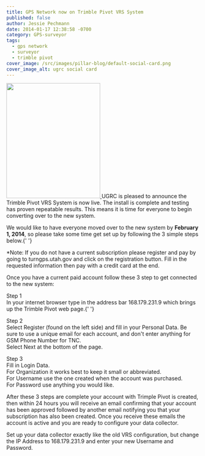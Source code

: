 ```yaml
---
title: GPS Network now on Trimble Pivot VRS System
published: false
author: Jessie Pechmann
date: 2014-01-17 12:38:58 -0700
category: GPS-surveyor
tags:
  - gps network
  - surveyor
  - trimble pivot
cover_image: /src/images/pillar-blog/default-social-card.png
cover_image_alt: ugrc social card
---
```



<p>
  <a href="/images/404.png">
    <img src="/images/404.png" alt="" title="TURNGPS_BG2014_web" width="245" height="300" class="inline-text-right" />
  </a>
  UGRC is pleased to announce the Trimble Pivot VRS System is now live. The install is complete and testing has proven repeatable
  results. This means it is time for everyone to begin converting over to the new system.
</p>
<p>
  We would like to have everyone moved over to the new system by <strong>February 1, 2014</strong>, so please take some
  time get set up by following the 3 simple steps below.{' '}
</p>
<p>
  *Note: If you do not have a current subscription please register and pay by going to turngps.utah.gov and click on the
  registration button. Fill in the requested information then pay with a credit card at the end.
</p>
<p>Once you have a current paid account follow these 3 step to get connected to the new system:</p>
<p>
  Step 1<br />
  In your internet browser type in the address bar 168.179.231.9 which brings up the Trimble Pivot web page.{' '}
</p>
<p>
  Step 2<br />
  Select Register (found on the left side) and fill in your Personal Data. Be sure to use a unique email for each account,
  and don't enter anything for GSM Phone Number for TNC.
  <br />
  Select Next at the bottom of the page.
</p>
<p>
  Step 3<br />
  Fill in Login Data.
  <br />
  For Organization it works best to keep it small or abbreviated.
  <br />
  For Username use the one created when the account was purchased.
  <br />
  For Password use anything you would like.
</p>
<p>
  After these 3 steps are complete your account with Trimple Pivot is created, then within 24 hours you will receive an
  email confirming that your account has been approved followed by another email notifying you that your subscription
  has also been created. Once you receive these emails the account is active and you are ready to configure your data
  collector.
</p>
<p>
  Set up your data collector exactly like the old VRS configuration, but change the IP Address to 168.179.231.9 and
  enter your new Username and Password.
</p>

<Contacts subject={frontmatter.title} contactKey="turn" />
